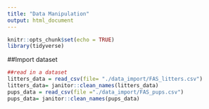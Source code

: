 ```yaml
---
title: "Data Manipulation"
output: html_document
---
```


```r
knitr::opts_chunk$set(echo = TRUE)
library(tidyverse)
```

##Import dataset
```r
##read in a dataset 
litters_data = read_csv(file= "./data_import/FAS_litters.csv")
litters_data= janitor::clean_names(litters_data)
pups_data = read_csv(file ="./data_import/FAS_pups.csv")
pups_data= janitor::clean_names(pups_data)
```
